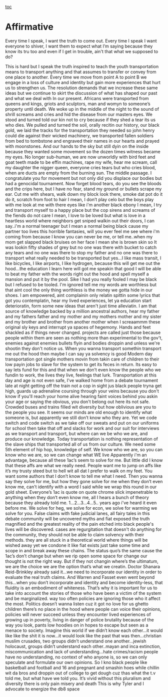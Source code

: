 [[toc]]
=Affirmative= 


Every time I speak, I want the truth to come out. Every time I speak I want everyone to shiver, I want them to expect what I’m saying because they know its tru too and even if I get in trouble, ain't that what we supposed to do?

This is hard but I speak the truth inspired to teach the youth transportation means to transport anything and that assumes to transfer or convey from one place to another. Every time we move from point A to point B we engage in a loss of culture and identity but gain more experiences that hurt us to strengthen us. The resolution demands that we increase these same ideas but we continue to skirt the discussion of what has shaped our past and what we deal with In our present. Africans were transported from queens and kings, griots and sculptors, man and womyn to someone’s property until death. We woke up in the middle of the night to the sound of shrill screams and cries and hid the disease from our masters eyes. We stood and turned told our kin not to cry because if they shed a tear its us who dies. We pulled and turned the soil, orally recitin our history, our black gold, we laid the tracks for the transportation they needed so john henry could die against their wicked machinery, we transported fallen soldiers from bed to tombstone and engraved their names in our hearts and prayed with moonstones. And our hands to the sky but still dyin on the inside because they wanted some movement so the dozen times witness became my eyes. No longer sub-human, we are now unworldly with bird feet and goat teeth made to be effin machines, rape my wife, hear me scream, call my daughter the nigger queen, everyone cries tears but who cries blood, when are ducts are empty from the burning sun. The middle passage. I congratulate you for movement but not only did you displace our bodies but had a genocidal tournament.
Now forget blood tears, do you see the bloods and the crips here, but I have no fear, stand my ground or bullets scrape my ear. Cut me with shears, walk down my block look there, smoke dat pot do it do it, scratch from foot to hair I mean, I don’t play celo but the boys play with me look at me with there eyes like i'm another black ebony I mean, I try and transport myself to a happy place but the cop sirens and screams of the fiends do not care I mean, I love to be loved but what is love in a heartless world where neighbors get sniped walkin out their doors, I can say..i'm a normal teenager but I mean a normal being black cause my partner too lives this horrible fantasies, will you ever feel me see where i'm coming from because I know you can never be me, or tell me..when my mom get slapped black bruises on her face I mean she is brown skin so It was lookin fifty shades of grey but no one was there with bucket to catch any tears and no one was there to stop my father and no one was there to transport what really needed to be transported but yes…I like mass transit, I like bicycles, I like airports, I like hydrogen, because this will get me out the hood…the education I learn here will got me speakin that good I will be able to beat my father with the words right out the hood and spell myself a mansion and put it by the pool. Sike I had you really fooled I may be black but I refused to be tooled. I'm ignored tell me my words are worthless but that aint cool the only thing worthless is the money we gotta hide in our shoes. I am empowered, aint complainin only relatin spittin some lyrics that got you contemplatin, hear my lived experiences, let ya education start deterioratin, form some new ideas that aren't just time alleviatin. I am that source of knowledge backed by a million ancestral authors, hear my father and my fathers father and my mother and my mothers mother and my sister and my brother and brother from another mother when I screaammm these original sly keys and interrupt ya spaces of hegemony. Hands and feet shackled as if things never changed. projects are called just those because people within them are seen as nothing more than experimental to the gov't, enemies against enemies bullets flyin and bodies droppin and unless we're shootin they don't notice us. When you wanna transport somethin transport me out the hood then maybe I can say ya solvency is good
Modern day transportation got single mothers movin from takin care of children to their low payin jobs to slave for the system to get its feces in return. Its easy to say lets fund for this and that when we don’t even know the people who we fundin to work, the lives they live, feelings that lurk. Transportation at this day and age is not even safe, I’ve walked home from a debate tournament late at night getting off the train not a cop in sight jus black people tryna get high, guards up adrenaline coursing through your veins because you don't know if you'll reach your home alive hearing faint voices behind you askin your age or saying the obvious, you don't belong out here its not safe. Crowded buses and trains filled wit diversity but how oblivious are you to the people you see. It seems our minds are old enough to identify what someone is, but apparently we still don’t know who they are. Yet we code switch and code switch as we take off our sweats and put on our uniforms for school then take that off and slacks for work and our suit for interviews as we transport and transport, but where can we be who we are, and produce our knowledge. Today transportation is nothing representation of the slave ships that transported all of us from our culture. We need some 5th element of hip hop, knowledge of self. We know who we are, so you can know who we are, so we can change what WE live
Apparently i'm an advantage, because all these 1ac’s seem to solve for me. But little did I know that these affs are what we really need. People want me to jump on affs like it’s my trusty steed but to hell wit all dat I prefer to walk on my feet. You want some authors that I don’t know to tell me what I need. Then you wanna say they solve for me, but how they gone solve for me when they don’t even know me, can't identify with a word I said while we wrap this round in our gold sheet. Everyone’s 1ac is quote on quote chrome slick impenetrable to anything when they don’t even know me, all I hears a bunch of theory because they already told me. 1…2…3…4…5.. years ago i've heard it even before me. We solve for heg, we solve for econ, we solve for warming we solve for you. False claims with fake judicial lanes, all fairy tales in this debate community will be uncovered myths and fiat exposed the truth magnified and the greatest reality of the pain etched into black people's lives will be discovered. cases are regurgitation that doesn't do anything for the community, they should not be able to claim solvency with their methods. they are all stuck in a theoretical world where things will be wished away yet we condone it like fiat exists just take some time and scope in and break away these chains. The status quo’s the same cause the 1ac’s don’t change but when we rip open some space for change our thought is not the right way. But if they not changin where’s the ultimatum, we are the choice we are the option that’s what we creatin. Doctor Shanara Reid-Brinkley already said it…we need to incorporate our identity in order to evaluate the real truth claims. And Warren and Fasset even went beyond this…when you don’t incorporate and identity and become identity-less, that fluidity is an embodiment of whiteness. That’s why it is important for us to take into account the stories of those who have been a victim of the system and be marginalized. way too often policies are ignoring those who it affect the most. Politics doesn’t wanna listen cuz it got no love for us ghetto children there’s no place in the hood where people can voice their opinions, policies will never succeed unless they encounter lived experiences of growing up in poverty, living in danger of police brutality because of the way you look, pants low hoodies on in hopes to escape but seen as a menace to society.
Imagine this world if we didn’t know each other…it would like like the shit it is now…it would look like the past that was then…christian muslim crusades, two groups didn’t understand one another…jewish holocaust, groups didn’t understand each other..mayan and inca extinction, miscommunication and lack of understanding…hate crimes/racism people have no understanding, no context of who anyone is, so we can only speculate and formulate our own opinions. So I kno black people like basketball and football and 16 and pregnant and smashin hoes while chillin wit da bros and droppin out of college to get dough cuz thas what the t.v told me, but what have we told you. It’s vivid without this pluralism and diversity there is only pain misery and death
This is why Tyler and I advocate to energize the db8 space